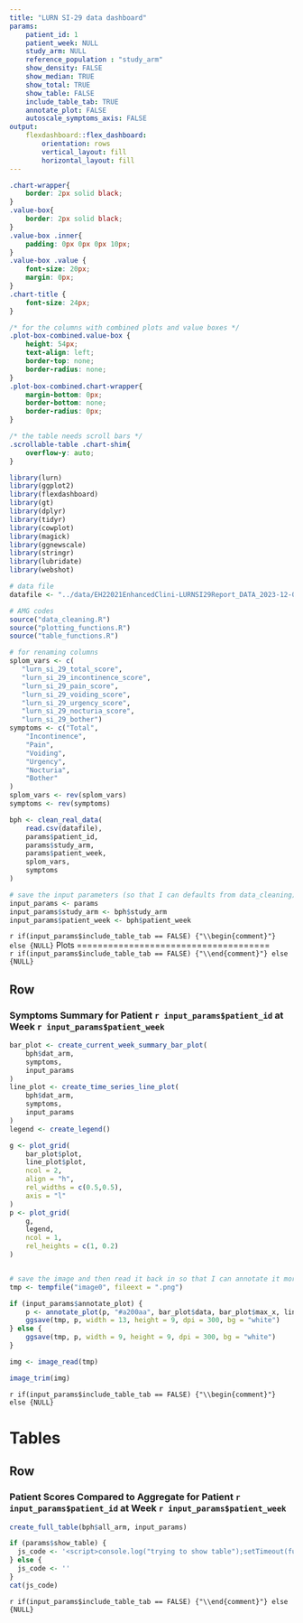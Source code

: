 ```yaml
---
title: "LURN SI-29 data dashboard"
params:
    patient_id: 1
    patient_week: NULL
    study_arm: NULL
    reference_population : "study_arm"
    show_density: FALSE
    show_median: TRUE
    show_total: TRUE
    show_table: FALSE
    include_table_tab: TRUE
    annotate_plot: FALSE
    autoscale_symptoms_axis: FALSE
output: 
    flexdashboard::flex_dashboard:
        orientation: rows
        vertical_layout: fill
        horizontal_layout: fill
---
```


```css
.chart-wrapper{
    border: 2px solid black;
}
.value-box{
    border: 2px solid black;
}
.value-box .inner{
    padding: 0px 0px 0px 10px;
}
.value-box .value {
    font-size: 20px;
    margin: 0px;
}
.chart-title {
    font-size: 24px;
}

/* for the columns with combined plots and value boxes */
.plot-box-combined.value-box {
    height: 54px;
    text-align: left;
    border-top: none;
    border-radius: none;
}
.plot-box-combined.chart-wrapper{
    margin-bottom: 0px;
    border-bottom: none;
    border-radius: 0px;
}

/* the table needs scroll bars */
.scrollable-table .chart-shim{
    overflow-y: auto;
}

```


```r
library(lurn)
library(ggplot2)
library(flexdashboard)
library(gt)
library(dplyr)
library(tidyr)
library(cowplot)
library(magick)
library(ggnewscale)
library(stringr)
library(lubridate)
library(webshot)

# data file
datafile <- "../data/EH22021EnhancedClini-LURNSI29Report_DATA_2023-12-01_1444.csv"

# AMG codes
source("data_cleaning.R")
source("plotting_functions.R")
source("table_functions.R")

# for renaming columns
splom_vars <- c(
   "lurn_si_29_total_score", 
   "lurn_si_29_incontinence_score",
   "lurn_si_29_pain_score", 
   "lurn_si_29_voiding_score",
   "lurn_si_29_urgency_score", 
   "lurn_si_29_nocturia_score",
   "lurn_si_29_bother")
symptoms <- c("Total", 
    "Incontinence", 
    "Pain", 
    "Voiding", 
    "Urgency", 
    "Nocturia", 
    "Bother"
)
splom_vars <- rev(splom_vars)
symptoms <- rev(symptoms)

bph <- clean_real_data(
    read.csv(datafile), 
    params$patient_id,
    params$study_arm, 
    params$patient_week,
    splom_vars,
    symptoms
)

# save the input parameters (so that I can defaults from data_cleaning)
input_params <- params
input_params$study_arm <- bph$study_arm
input_params$patient_week <- bph$patient_week

```


`r if(input_params$include_table_tab == FALSE) {"\\begin{comment}"} else {NULL}`
Plots 
=====================================   
`r if(input_params$include_table_tab == FALSE) {"\\end{comment}"} else {NULL}`


Row {data-height=1200, id="chart1"}
-------------------------------------

### Symptoms Summary for Patient `r input_params$patient_id` at Week `r input_params$patient_week`
    
```r

bar_plot <- create_current_week_summary_bar_plot(
    bph$dat_arm, 
    symptoms, 
    input_params
)
line_plot <- create_time_series_line_plot(
    bph$dat_arm, 
    symptoms, 
    input_params
)
legend <- create_legend()

g <- plot_grid(
    bar_plot$plot, 
    line_plot$plot, 
    ncol = 2, 
    align = "h", 
    rel_widths = c(0.5,0.5), 
    axis = "l"
)
p <- plot_grid(
    g, 
    legend, 
    ncol = 1, 
    rel_heights = c(1, 0.2)
)


# save the image and then read it back in so that I can annotate it more easily and have consistent sizing!
tmp <- tempfile("image0", fileext = ".png")

if (input_params$annotate_plot) {
    p <- annotate_plot(p, "#a200aa", bar_plot$data, bar_plot$max_x, line_plot$data, line_plot$limits, input_params)
    ggsave(tmp, p, width = 13, height = 9, dpi = 300, bg = "white")
} else {
    ggsave(tmp, p, width = 9, height = 9, dpi = 300, bg = "white")
}

img <- image_read(tmp)

image_trim(img)
```


<!-- 
Row {data-height=125}
-------------------------------------

### Description
The figures above show results from survey(s) you filled out recording the level of your symptoms at each doctor visit.  

The panels on the left show your current symptoms in color-filled rectangles compared to a reference population shown in gray lines. The panels on the right show your symptoms over time in color-filled circles compared to the same reference population shown in gray dashed lines. 

In all panels, the color indicates how your symptom level compares with that of the reference population, with blue being lower and orange being higher than the reference population, as indicated by the colorbar at the bottom.   
-->


`r if(input_params$include_table_tab == FALSE) {"\\begin{comment}"} else {NULL}`

Tables 
=====================================  

Row {data-width=1050}
-------------------------------------

### Patient Scores Compared to Aggregate for Patient `r input_params$patient_id` at Week `r input_params$patient_week` {class="scrollable-table"}

```r
create_full_table(bph$all_arm, input_params)
```


<!-- used to click on the Tables panel so that I can render it -->
```r
if (params$show_table) {
  js_code <- '<script>console.log("trying to show table");setTimeout(function() {var tablesPanel = document.querySelector(\'a[href="#tables"]\');tablesPanel.click();}, 100);</script>'
} else {
  js_code <- ''
}
cat(js_code)
```

`r if(input_params$include_table_tab == FALSE) {"\\end{comment}"} else {NULL}`
